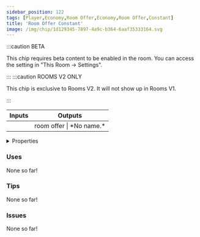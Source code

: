 ```yaml
---
sidebar_position: 122
tags: [Player,Economy,Room Offer,Economy,Room Offer,Constant]
title: 'Room Offer Constant'
image: /img/chip/1d129345-7897-4a9c-b364-6aaf35333164.svg
---
```




:::caution BETA

This chip requires beta content to be enabled in the room. You can access the setting in "This Room -> Settings".

:::
:::caution ROOMS V2 ONLY

This chip is exclusive to Rooms V2. It will not show up in Rooms V1.

:::


<IChip uuid="1d129345-7897-4a9c-b364-6aaf35333164"/>

<table><thead><tr><th>Inputs</th><th>Outputs</th></tr></thead><tbody><tr><td /><td>room offer | *No name.*</td></tr></tbody></table>

<details>
  <summary>Properties</summary>
  <div>
    <div>
    <table>
      <tbody>
        <tr>
          <td>Is beta required?</td>
          <td>Yes</td>
        </tr>
        <tr>
          <td>Is chip a trolling risk?</td>
          <td>No</td>
        </tr>
        <tr>
          <td>Is chip a role assignment risk?</td>
          <td>No</td>
        </tr>
        <tr>
          <td>Chip UUID</td>
          <td>1d129345-7897-4a9c-b364-6aaf35333164</td>
        </tr>
        <tr>
          <td>Room availability</td>
          <td>Rooms V2 only</td>
        </tr>
      </tbody>
    </table>
    </div>
  </div>
</details>

### Uses

None so far!

### Tips

None so far!

### Issues

None so far!